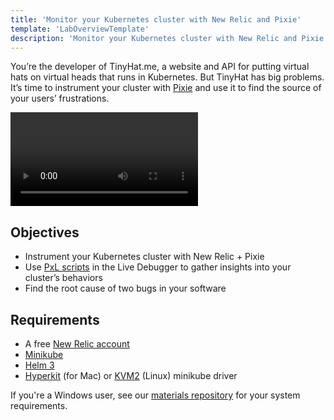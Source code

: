 ```yaml
---
title: 'Monitor your Kubernetes cluster with New Relic and Pixie'
template: 'LabOverviewTemplate'
description: 'Monitor your Kubernetes cluster with New Relic and Pixie'
---
```


<Intro>

You’re the developer of TinyHat.me, a website and API for putting virtual hats on virtual heads that runs in Kubernetes. But TinyHat has big problems. It’s time to instrument your cluster with [Pixie](https://docs.newrelic.com/docs/auto-telemetry-pixie/get-started-auto-telemetry-pixie/) and use it to find the source of your users’ frustrations.

<Video id="Z9a7jPrkxzE" type="youtube" />

</Intro>

<FlexWrapper>

<Objectives>

## Objectives

- Instrument your Kubernetes cluster with New Relic + Pixie
- Use [PxL scripts](https://docs.pixielabs.ai/reference/pxl/) in the Live Debugger to gather insights into your cluster’s behaviors
- Find the root cause of two bugs in your software

</Objectives>

<Requirements>

## Requirements

- A free [New Relic account](https://newrelic.com/signup?utm_source=developer-site)
- [Minikube](https://minikube.sigs.k8s.io/docs/start/)
- [Helm 3](https://helm.sh/docs/intro/install/)
- [Hyperkit](https://minikube.sigs.k8s.io/docs/drivers/hyperkit/) (for Mac) or [KVM2](https://minikube.sigs.k8s.io/docs/drivers/kvm2/) (Linux) minikube driver

<Callout variant="important">

If you're a Windows user, see our [materials repository](https://github.com/newrelic-experimental/pixie-lab-materials#requirements-for-windows-users) for your system requirements.

</Callout>

</Requirements>

</FlexWrapper>

